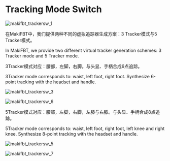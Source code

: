 # Tracking Mode Switch

![makifbt_trackersw_1](image/guide_makifbt/8.jpg#pic_center)

在MakiFBT中，我们提供两种不同的虚拟追踪器生成方案：3 Tracker模式与5 Tracker模式。

In MakiFBT, we provide two different virtual tracker generation schemes: 3 Tracker mode and 5 Tracker mode.

3Tracker模式对应：腰部，左脚，右脚。与头显、手柄合成6点追踪。

3Tracker mode corresponds to: waist, left foot, right foot. Synthesize 6-point tracking with the headset and handle.

![makifbt_trackersw_3](image/guide_makifbt/10.jpg#pic_center)

![makifbt_trackersw_6](image/guide_makifbt/16-2.jpg#pic_center)

5Tracker模式对应：腰部，左脚，右脚，左膝与右膝。与头显、手柄合成8点追踪。

5Tracker mode corresponds to: waist, left foot, right foot, left knee and right knee. Synthesize 8-point tracking with the headset and handle.

![makifbt_trackersw_5](image/guide_makifbt/9.jpg#pic_center)

![makifbt_trackersw_7](image/guide_makifbt/16-1.jpg#pic_center)